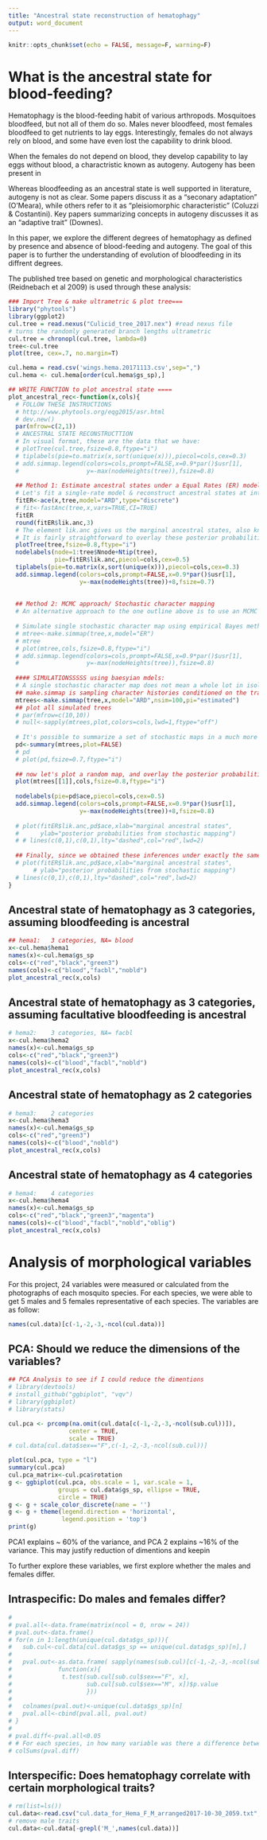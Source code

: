 ```yaml
---
title: "Ancestral state reconstruction of hematophagy"
output: word_document
---
```


```r
knitr::opts_chunk$set(echo = FALSE, message=F, warning=F)
```

# What is the ancestral state for blood-feeding?
Hematophagy is the blood-feeding habit of various arthropods. Mosquitoes bloodfeed, but not all of them do so. Males never bloodfeed, most females bloodfeed to get nutrients to lay eggs. Interestingly, females do not always rely on blood, and some have even lost the capability to drink blood. 

When the females do not depend on blood, they develop capability to lay eggs without blood, a charactristic known as autogeny. Autogeny has been present in 

Whereas bloodfeeding as an ancestral state is well supported in literature, autogeny is not as clear. Some papers discuss it as a "seconary adaptation" (O'Meara), while others refer to it as "pleisiomorphic characteristic" (Coluzzi & Costantini).  Key papers summarizing concepts in autogeny discusses it as an "adaptive trait" (Downes).

In this paper, we explore the different degrees of hematophagy as defined by presence and absence of blood-feeding and autogeny. The goal of this paper is to further the understanding of evolution of bloodfeeding in its diffrent degrees. 

The published tree based on genetic and morphological characteristics (Reidnebach et al 2009) is used through these analysis:
```r
### Import Tree & make ultrametric & plot tree===
library("phytools")
library(ggplot2)
cul.tree = read.nexus("Culicid_tree_2017.nex") #read nexus file
# turns the randomly generated branch lengths ultrametric
cul.tree = chronopl(cul.tree, lambda=0)
tree<-cul.tree
plot(tree, cex=.7, no.margin=T)

cul.hema = read.csv('wings.hema.20171113.csv',sep=",")
cul.hema <- cul.hema[order(cul.hema$gs_sp),]

## WRITE FUNCTION to plot ancestral state ==== 
plot_ancestral_rec<-function(x,cols){
  # FOLLOW THESE INSTRUCTIONS
  # http://www.phytools.org/eqg2015/asr.html
  # dev.new()
  par(mfrow=c(2,1))
  # ANCESTRAL STATE RECONSTRUCTTION
  # In visual format, these are the data that we have:
  # plotTree(cul.tree,fsize=0.8,ftype="i")
  # tiplabels(pie=to.matrix(x,sort(unique(x))),piecol=cols,cex=0.3)
  # add.simmap.legend(colors=cols,prompt=FALSE,x=0.9*par()$usr[1],
  #                   y=-max(nodeHeights(tree)),fsize=0.8)
  
  ## Method 1: Estimate ancestral states under a Equal Rates (ER) model
  # Let's fit a single-rate model & reconstruct ancestral states at internal nodes in the tree.
  fitER<-ace(x,tree,model="ARD",type="discrete")
  # fit<-fastAnc(tree,x,vars=TRUE,CI=TRUE)
  fitER
  round(fitER$lik.anc,3)
  # The element lik.anc gives us the marginal ancestral states, also known as the 'empirical Bayesian posterior probabilities.'
  # It is fairly straightforward to overlay these posterior probabilities on the tree:
  plotTree(tree,fsize=0.8,ftype="i")
  nodelabels(node=1:tree$Nnode+Ntip(tree),
             pie=fitER$lik.anc,piecol=cols,cex=0.5)
  tiplabels(pie=to.matrix(x,sort(unique(x))),piecol=cols,cex=0.3)
  add.simmap.legend(colors=cols,prompt=FALSE,x=0.9*par()$usr[1], 
                    y=-max(nodeHeights(tree))+8,fsize=0.7)
  
  
  ## Method 2: MCMC approach/ Stochastic character mapping
  # An alternative approach to the one outline above is to use an MCMC approach to sample character histories from their posterior probability distribution. This is called stochastic character mapping (Huelsenbeck et al. 2003). The model is the same but in this case we get a sample of unambiguous histories for our discrete character's evolution on the tree - rather than a probability distribution for the character at nodes.
  
  # Simulate single stochastic character map using empirical Bayes method
  # mtree<-make.simmap(tree,x,model="ER")
  # mtree
  # plot(mtree,cols,fsize=0.8,ftype="i")
  # add.simmap.legend(colors=cols,prompt=FALSE,x=0.9*par()$usr[1],
  #                   y=-max(nodeHeights(tree)),fsize=0.8)
  
  #### SIMULATIONSSSSS using baesyian mdels:
  # A single stochastic character map does not mean a whole lot in isolation - we need to look at the whole distribution from a sample of stochastic maps. This can be a bit overwhelming. The following code generates 100 stochastic character maps from our dataset, which could be plotted but I removed the actual plot and saved the simulation:
  ## make.simmap is sampling character histories conditioned on the transition matrix
  mtrees<-make.simmap(tree,x,model="ARD",nsim=100,pi="estimated")
  ## plot all simulated trees
  # par(mfrow=c(10,10))
  # null<-sapply(mtrees,plot,colors=cols,lwd=1,ftype="off")
  
  # It's possible to summarize a set of stochastic maps in a much more meaningful way. For instance, we can estimate the number of changes of each type, the proportion of time spent in each state, and the posterior probabilities that each internal node is in each state, under our model. For example:
  pd<-summary(mtrees,plot=FALSE)
  # pd 
  # plot(pd,fsize=0.7,ftype="i")
  
  ## now let's plot a random map, and overlay the posterior probabilities
  plot(mtrees[[1]],cols,fsize=0.8,ftype="i")
  
  nodelabels(pie=pd$ace,piecol=cols,cex=0.5)
  add.simmap.legend(colors=cols,prompt=FALSE,x=0.9*par()$usr[1],
                    y=-max(nodeHeights(tree))+8,fsize=0.8)
  
  # plot(fitER$lik.anc,pd$ace,xlab="marginal ancestral states",
  #      ylab="posterior probabilities from stochastic mapping")
  # # lines(c(0,1),c(0,1),lty="dashed",col="red",lwd=2)
  
  ## Finally, since we obtained these inferences under exactly the same model, let's compare the posterior probabilities from stochastic mapping with our marginal ancestral states. In the former case, our probabilities were obtained by sampling from the joint (rather than marginal) probability distribution for the ancestral states.
  # plot(fitER$lik.anc,pd$ace,xlab="marginal ancestral states",
       # ylab="posterior probabilities from stochastic mapping")
  # lines(c(0,1),c(0,1),lty="dashed",col="red",lwd=2)
}

``` 

## Ancestral state of hematophagy as 3 categories, assuming bloodfeeding is ancestral

```r
## hema1:	3 categories, NA= blood
x<-cul.hema$hema1
names(x)<-cul.hema$gs_sp
cols<-c("red","black","green3")
names(cols)<-c("blood","facbl","nobld")
plot_ancestral_rec(x,cols)
```

## Ancestral state of hematophagy as 3 categories, assuming facultative bloodfeeding is ancestral

```r
# hema2:	3 categories, NA= facbl
x<-cul.hema$hema2
names(x)<-cul.hema$gs_sp
cols<-c("red","black","green3")
names(cols)<-c("blood","facbl","nobld")
plot_ancestral_rec(x,cols)
```

## Ancestral state of hematophagy as 2 categories
```r
# hema3:	2 categories
x<-cul.hema$hema3
names(x)<-cul.hema$gs_sp
cols<-c("red","green3")
names(cols)<-c("blood","nobld")
plot_ancestral_rec(x,cols)
```

## Ancestral state of hematophagy as 4 categories

```r
# hema4:	4 categories
x<-cul.hema$hema4
names(x)<-cul.hema$gs_sp
cols<-c("red","black","green3","magenta")
names(cols)<-c("blood","facbl","nobld","oblig")
plot_ancestral_rec(x,cols)
```

<!-- ## Ancestral state of hematophagy as 3 categories, leaving unknown autogeny as NA  -->
<!-- ```{r } -->
<!-- # hema5:	3 categories, NA= missing info -->
<!-- x<-cul.hema$hema5 -->
<!-- names(x)<-cul.hema$gs_sp -->
<!-- cols<-c("green3","red","magenta") -->
<!-- cols<-setNames(palette()[1:length(unique(x))],sort(unique(x))) -->
<!-- names(cols)<-levels(x) #nobld oblig present -->
<!-- ``` -->

# Analysis of morphological variables

For this project, 24 variables were measured or calculated from the photographs of each mosquito species. For each species, we were able to get 5 males and 5 females representative of each species. The variables are as follow:

```r
names(cul.data)[c(-1,-2,-3,-ncol(cul.data))]
```

## PCA: Should we reduce the dimensions of the variables? 
```r
## PCA Analysis to see if I could reduce the dimentions
# library(devtools)
# install_github("ggbiplot", "vqv")
# library(ggbiplot)
# library(stats)

cul.pca <- prcomp(na.omit(cul.data[c(-1,-2,-3,-ncol(sub.cul))]),
                 center = TRUE,
                 scale = TRUE) 
# cul.data[cul.data$sex=="F",c(-1,-2,-3,-ncol(sub.cul))]

plot(cul.pca, type = "l")
summary(cul.pca)
cul.pca_matrix<-cul.pca$rotation
g <- ggbiplot(cul.pca, obs.scale = 1, var.scale = 1, 
              groups = cul.data$gs_sp, ellipse = TRUE, 
              circle = TRUE)
g <- g + scale_color_discrete(name = '')
g <- g + theme(legend.direction = 'horizontal', 
               legend.position = 'top')
print(g)
```

PCA1 explains ~ 60% of the variance, and PCA 2 explains ~16% of the variance. This may justify reduction of dimentions and keepin

To further explore these variables, we first explore whether the males and females differ. 

## Intraspecific: Do males and females differ?

```r
# 
# pval.all<-data.frame(matrix(ncol = 0, nrow = 24))
# pval.out<-data.frame()
# for(n in 1:length(unique(cul.data$gs_sp))){
#   sub.cul<-cul.data[cul.data$gs_sp == unique(cul.data$gs_sp)[n],]
# 
#   pval.out<-as.data.frame( sapply(names(sub.cul)[c(-1,-2,-3,-ncol(sub.cul))],
#             function(x){
#              t.test(sub.cul[sub.cul$sex=="F", x], 
#                     sub.cul[sub.cul$sex=="M", x])$p.value 
#                     }))
#   
#   colnames(pval.out)<-unique(cul.data$gs_sp)[n]
#   pval.all<-cbind(pval.all, pval.out)
# }
# 
# pval.diff<-pval.all<0.05
# # For each species, in how many variable was there a difference between F/M 
# colSums(pval.diff)
```

## Interspecific: Does hematophagy correlate with certain morphological traits?

```r
# rm(list=ls())
cul.data<-read.csv("cul.data_for_Hema_F_M_arranged2017-10-30_2059.txt", sep=",")
# remove male traits
cul.data<-cul.data[-grepl('M_',names(cul.data))]
```

